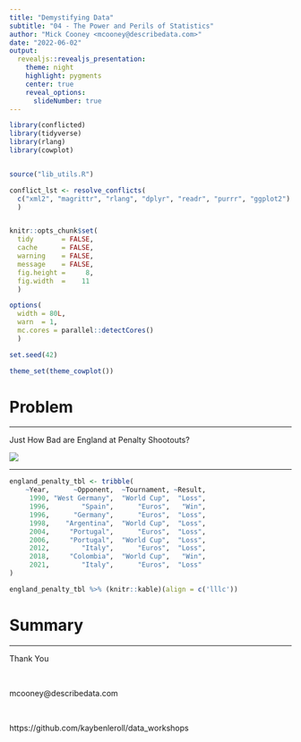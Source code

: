 ```yaml
---
title: "Demystifying Data"
subtitle: "04 - The Power and Perils of Statistics"
author: "Mick Cooney <mcooney@describedata.com>"
date: "2022-06-02"
output:
  revealjs::revealjs_presentation:
    theme: night
    highlight: pygments
    center: true
    reveal_options:
      slideNumber: true
---
```


```r
library(conflicted)
library(tidyverse)
library(rlang)
library(cowplot)


source("lib_utils.R")

conflict_lst <- resolve_conflicts(
  c("xml2", "magrittr", "rlang", "dplyr", "readr", "purrr", "ggplot2")
  )


knitr::opts_chunk$set(
  tidy       = FALSE,
  cache      = FALSE,
  warning    = FALSE,
  message    = FALSE,
  fig.height =     8,
  fig.width  =    11
  )

options(
  width = 80L,
  warn  = 1,
  mc.cores = parallel::detectCores()
  )

set.seed(42)

theme_set(theme_cowplot())
```




# Problem

---

Just How Bad are England at Penalty Shootouts?

![](img/penalty_miss.png)


---

```r
england_penalty_tbl <- tribble(
    ~Year,      ~Opponent,  ~Tournament, ~Result,
     1990, "West Germany",  "World Cup",  "Loss",
     1996,        "Spain",      "Euros",   "Win",
     1996,      "Germany",      "Euros",  "Loss",
     1998,    "Argentina",  "World Cup",  "Loss",
     2004,     "Portugal",      "Euros",  "Loss",
     2006,     "Portugal",  "World Cup",  "Loss",
     2012,        "Italy",      "Euros",  "Loss",
     2018,     "Colombia",  "World Cup",   "Win",
     2021,        "Italy",      "Euros",  "Loss"
)

england_penalty_tbl %>% (knitr::kable)(align = c('lllc'))
```





# Summary


---

Thank You

\

mcooney@describedata.com

\

https://github.com/kaybenleroll/data_workshops
